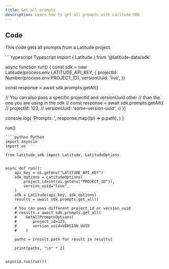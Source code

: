 ```yaml
---
title: Get all prompts
description: Learn how to get all prompts with Latitude SDK
---
```


## Code

This code gets all prompts from a Latitude project.

<CodeGroup>
````typescript Typescript
import { Latitude } from '@latitude-data/sdk'

async function run() {
  const sdk = new Latitude(process.env.LATITUDE_API_KEY, {
    projectId: Number(process.env.PROJECT_ID),
    versionUuid: 'live',
  })

  const response = await sdk.prompts.getAll()

  // You can also pass a specific projectId and versionUuid other
  // than the one you are using in the sdk
  // const response = await sdk.prompts.getAll({
  //   projectId: 123,
  //  versionUuid: 'some-version-uuid',
  // })

  console.log(
    'Prompts: ',
    response.map((p) => p.path),
  )
}

run()
````
````python Python
import asyncio
import os

from latitude_sdk import Latitude, LatitudeOptions


async def run():
    api_key = os.getenv("LATITUDE_API_KEY")
    sdk_options = LatitudeOptions(
        project_id=int(os.getenv("PROJECT_ID")),
        version_uuid="live",
    )
    sdk = Latitude(api_key, sdk_options)
    results = await sdk.prompts.get_all()

    # You can pass different project_id or version_uuid
    # results = await sdk.prompts.get_all(
    #    GetAllPromptsOptions(
    #       project_id=123,
    #       version_uuid=VERSION_UUID
    #    )

    paths = [result.path for result in results]

    print(paths, "\n" * 2)


asyncio.run(run())
````
</CodeGroup>
